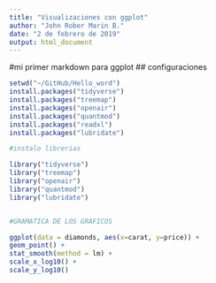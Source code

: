 ---
title: "Visualizaciones con ggplot"
author: "John Rober Marin B."
date: "2 de febrero de 2019"
output: html_document
---



#mi primer markdown para ggplot
## configuraciones

```{r configuraciones, include=FALSE}
setwd("~/GitHub/Hello_word")
install.packages("tidyverse")
install.packages("treemap")
install.packages("openair")
install.packages("quantmod")
install.packages("readxl")
install.packages("lubridate")

#instalo librerias

library("tidyverse")
library("treemap")
library("openair")
library("quantmod")
library("lubridate")



```



```{r gramatica, echo=FALSE}

#GRAMATICA DE LOS GRAFICOS

ggplot(data = diamonds, aes(x=carat, y=price)) +
geom_point() +
stat_smooth(method = lm) +
scale_x_log10() + 
scale_y_log10()

```
